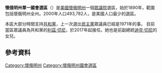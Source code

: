 {{Infobox U.S. congressional district
| state = 懷俄明州
| district number = AL
| image name = WYAtlarge.png
| image width = 300
| representative = [[利茲·切尼|利茲·切尼]]
| party = 
| residence = 威尔逊
| english area = 97,100
| percent urban = 64.72<ref>{{Cite web |title=Urban Rural Population United States in 2010 |url=https://www.statista.com/statistics/183624/urban-and-rural-population-in-the-us-in-2000/ |access-date=July 7, 2020 |website=Statista |language=en |archive-date=2018-02-01 |archive-url=https://web.archive.org/web/20180201192849/https://www.statista.com/statistics/183624/urban-and-rural-population-in-the-us-in-2000/ |dead-url=no }}</ref>
| percent rural = 35.28
| population = 578,759<ref>{{Cite web |title=Congressional District (At Large) (116th Congress), Wyoming |url=https://www.census.gov/mycd/?st=56 |access-date=May 24, 2020 |website=My Congressional District |archive-date=2019-02-02 |archive-url=https://web.archive.org/web/20190202174731/https://www.census.gov/mycd/?st=56 |dead-url=no }}</ref>
| population year = 2019
| median income = $65,003<ref>{{Cite web |last=Center for New Media & Promotion (CNMP) |first=US Census Bureau |title=My Congressional District |url=https://www.census.gov/mycd/?st=56 |access-date=July 7, 2020 |website=www.census.gov |language=EN-US |archive-date=2019-02-02 |archive-url=https://web.archive.org/web/20190202174731/https://www.census.gov/mycd/?st=56 |dead-url=no }}</ref>
| percent white = 85.9
| percent black = 0.8
| percent asian = 0.8
| percent native american = 2.1
| percent hispanic = 8.9
| percent other race = 1.6
| percent blue collar = 
| percent white collar = 
| percent gray collar = 
| cpvi  = R+26<ref name="2021 report">{{cite web |url=https://cookpolitical.com/analysis/national/pvi/introducing-2021-cook-political-report-partisan-voter-index |title=Introducing the 2021 Cook Political Report Partisan Voter Index |first1=David |last1=Wasserman |first2=Ally |last2=Flinn |work=The Cook Political Report |date=April 15, 2021 |access-date=April 15, 2021 |archive-date=2021-04-15 |archive-url=https://web.archive.org/web/20210415113658/https://cookpolitical.com/analysis/national/pvi/introducing-2021-cook-political-report-partisan-voter-index |dead-url=no }}</ref>
| created = 
}}
'''懷俄明州單一國會選區'''（{{lang-en|Wyoming's At-large congressional district}}）是[[美國|美國]][[懷俄明州|懷俄明州]]一個[[美國眾議院|眾議院]]選區，始於1890年，範圍包括懷俄明州全州。2000年人口493,782人，是美國人口最少的選區。

本區大部分時間支持[[共和黨_(美國)|共和黨]]，上一次選出[[民主黨_(美國)|民主黨]]眾議員已經是1971年的事。 目前當區眾議員為共和黨的[[利茲·切尼|利茲·切尼]]，於2017年起接任。她也是前副總統[[迪克·切尼|迪克·切尼]]的女兒。

==參考資料==
{{reflist}}

[[Category:懷俄明州|Category:懷俄明州]]
[[Category:懷俄明州國會選區|Category:懷俄明州國會選區]]